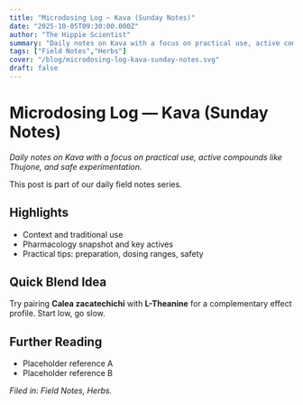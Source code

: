 ```yaml
---
title: "Microdosing Log — Kava (Sunday Notes)"
date: "2025-10-05T09:30:00.000Z"
author: "The Hippie Scientist"
summary: "Daily notes on Kava with a focus on practical use, active compounds like Thujone, and safe experimentation."
tags: ["Field Notes","Herbs"]
cover: "/blog/microdosing-log-kava-sunday-notes.svg"
draft: false
---
```



# Microdosing Log — Kava (Sunday Notes)

_Daily notes on Kava with a focus on practical use, active compounds like Thujone, and safe experimentation._

<Callout emoji="🌿">This post is part of our daily field notes series.</Callout>

## Highlights

- Context and traditional use
- Pharmacology snapshot and key actives
- Practical tips: preparation, dosing ranges, safety

## Quick Blend Idea

Try pairing **Calea zacatechichi** with **L-Theanine** for a complementary effect profile. Start low, go slow.

## Further Reading

- Placeholder reference A
- Placeholder reference B

*Filed in: Field Notes, Herbs.*
